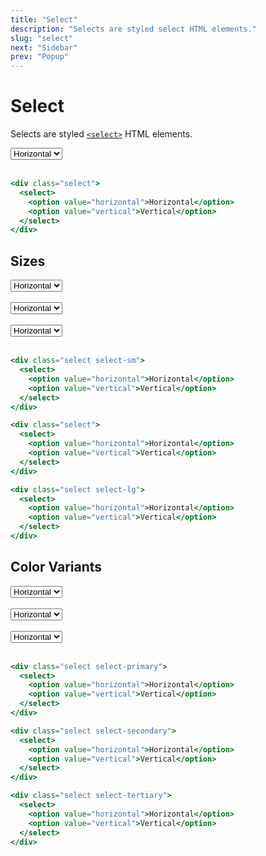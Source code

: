 ```yaml
---
title: "Select"
description: "Selects are styled select HTML elements."
slug: "select"
next: "Sidebar"
prev: "Popup"
---
```


# Select

Selects are styled [`<select>`](https://developer.mozilla.org/en-US/docs/Web/HTML/Element/select) HTML elements.

<div className="select">
  <select>
    <option value="horizontal">Horizontal</option>
    <option value="vertical">Vertical</option>
  </select>
</div>
<br />

```jsx
<div class="select">
  <select>
    <option value="horizontal">Horizontal</option>
    <option value="vertical">Vertical</option>
  </select>
</div>
```

## Sizes

<div className="select select-sm">
  <select>
    <option value="horizontal">Horizontal</option>
    <option value="vertical">Vertical</option>
  </select>
</div>
<br />
<div className="select select">
  <select>
    <option value="horizontal">Horizontal</option>
    <option value="vertical">Vertical</option>
  </select>
</div>
<br />
<div className="select select-lg">
  <select>
    <option value="horizontal">Horizontal</option>
    <option value="vertical">Vertical</option>
  </select>
</div>
<br />

```jsx
<div class="select select-sm">
  <select>
    <option value="horizontal">Horizontal</option>
    <option value="vertical">Vertical</option>
  </select>
</div>

<div class="select">
  <select>
    <option value="horizontal">Horizontal</option>
    <option value="vertical">Vertical</option>
  </select>
</div>

<div class="select select-lg">
  <select>
    <option value="horizontal">Horizontal</option>
    <option value="vertical">Vertical</option>
  </select>
</div>
```

## Color Variants

<div className="select select-primary">
  <select>
    <option value="horizontal">Horizontal</option>
    <option value="vertical">Vertical</option>
  </select>
</div>
<br />
<div className="select select-secondary">
  <select>
    <option value="horizontal">Horizontal</option>
    <option value="vertical">Vertical</option>
  </select>
</div>
<br />
<div className="select select-tertiary">
  <select>
    <option value="horizontal">Horizontal</option>
    <option value="vertical">Vertical</option>
  </select>
</div>
<br />

```jsx
<div class="select select-primary">
  <select>
    <option value="horizontal">Horizontal</option>
    <option value="vertical">Vertical</option>
  </select>
</div>

<div class="select select-secondary">
  <select>
    <option value="horizontal">Horizontal</option>
    <option value="vertical">Vertical</option>
  </select>
</div>

<div class="select select-tertiary">
  <select>
    <option value="horizontal">Horizontal</option>
    <option value="vertical">Vertical</option>
  </select>
</div>
```
